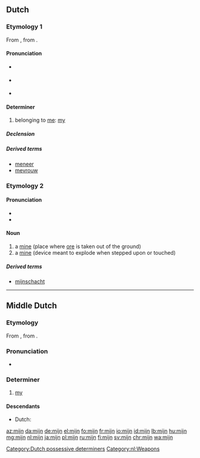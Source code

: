==Dutch==

===Etymology 1===
From {{inh|nl|odt|mīn}}, from {{inh|nl|gem-pro|*mīnaz}}.

====Pronunciation====
* {{IPA|/mɛi̯n/|lang=nl}} {{qualifier|stressed}}
* {{IPA|/mən/|lang=nl}} {{qualifier|unstressed; may be spelt {{term|m'n|lang=nl}}}}
* {{audio|Nl-mijn.ogg|audio|lang=nl}}

====Determiner====
{{head|nl|determiner|dependent possessive, independent possessive|mijne|contracted form|m'n}}

# belonging to [[me]]: [[my]]

=====Declension=====
{{nl-decl-personal pronouns}}

=====Derived terms=====
* [[meneer]]
* [[mevrouw]]

===Etymology 2===
{{rfe|lang=nl}}

====Pronunciation====
* {{IPA|/mɛi̯n/|lang=nl}}
* {{audio|Nl-mijn.ogg|audio|lang=nl}}

====Noun====
{{nl-noun|f|-en|mijntje}}

# a [[mine]] (place where [[ore]] is taken out of the ground)
# a [[mine]] (device meant to explode when stepped upon or touched)

=====Derived terms=====
* [[mijnschacht]]

[[Category:Dutch possessive determiners]]
[[Category:nl:Weapons]]

----

==Middle Dutch==

===Etymology===
From {{inh|dum|odt|mīn}}, from {{etyl|gem-pro|dum}} {{m|gem-pro|*mīnaz}}.

===Pronunciation===
* {{IPA|lang=dum|/miːn/}}

===Determiner===
{{dum-adj|cat=determiners|cat2=possessive determiners|stem=min}}

# [[my]]

====Descendants====
* Dutch: {{l|nl|mijn}}

[[az:mijn]]
[[da:mijn]]
[[de:mijn]]
[[el:mijn]]
[[fo:mijn]]
[[fr:mijn]]
[[io:mijn]]
[[id:mijn]]
[[lb:mijn]]
[[hu:mijn]]
[[mg:mijn]]
[[nl:mijn]]
[[ja:mijn]]
[[pl:mijn]]
[[ru:mijn]]
[[fi:mijn]]
[[sv:mijn]]
[[chr:mijn]]
[[wa:mijn]]